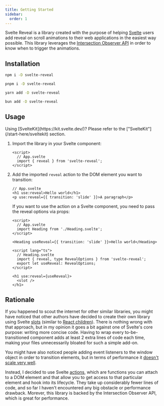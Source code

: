 ```yaml
---
title: Getting Started
sidebar:
  order: 1
---
```



Svelte Reveal is a library created with the purpose of helping [Svelte](https://svelte.dev/) users add reveal on scroll animations to their web applications in the easiest way possible. This library leverages the [Intersection Observer API](https://developer.mozilla.org/en-US/docs/Web/API/Intersection_Observer_API) in order to know when to trigger the animations.

## Installation

<Tabs>

<TabItem label="npm">

```sh
npm i -D svelte-reveal
```

</TabItem>

<TabItem label="pnpm">

```sh
pnpm i -D svelte-reveal
```

</TabItem>

<TabItem label="Yarn">

```sh
yarn add -D svelte-reveal
```

</TabItem>

<TabItem label="Bun">

```sh
bun add -D svelte-reveal
```

</TabItem>

</Tabs>

## Usage

<Aside type="caution" title="Watch out!">
  Using [SvelteKit](https://kit.svelte.dev/)? Please refer to the ["SvelteKit"](/start-here/sveltekit) section.
</Aside>

<Steps>

1.  Import the library in your Svelte component:

    ```svelte
    <script>
      // App.svelte
      import { reveal } from 'svelte-reveal';
    </script>
    ```

2.  Add the imported `reveal` action to the DOM element you want to transition:

    ```svelte
    // App.svelte
    <h1 use:reveal>Hello world</h1>
    <p use:reveal={{ transition: 'slide' }}>A paragraph</p>
    ```

    If you want to use the action on a Svelte component, you need to pass the reveal options via props:

    ```svelte
    <script>
      // App.svelte
      import Heading from './Heading.svelte';
    </script>

    <Heading useReveal={{ transition: 'slide' }}>Hello world</Heading>
    ```

    ```svelte
    <script lang="ts">
      // Heading.svelte
      import { reveal, type RevealOptions } from 'svelte-reveal';
      export let useReveal: RevealOptions;
    </script>

    <h1 use:reveal={useReveal}>
      <slot />
    </h1>
    ```

</Steps>

## Rationale

If you happened to scout the internet for other similar libraries, you might have noticed that other authors have decided to create their own library using Svelte [slots](https://svelte.dev/docs#template-syntax-slot) (similar to [React children](https://react.dev/learn/passing-props-to-a-component#passing-jsx-as-children)). There is nothing wrong with that approach, but in my opinion it goes a bit against one of Svelte's core purpose: writing more concise code. Having to wrap every to-be-transitioned component adds at least 2 extra lines of code each time, making your files unnecessarily bloated for such a simple add-on.

You might have also noticed people adding event listeners to the window object in order to transition elements, but in terms of performance it [doesn't scale very well](https://itnext.io/1v1-scroll-listener-vs-intersection-observers-469a26ab9eb6).

Instead, I decided to use Svelte [actions](https://svelte.dev/docs#template-syntax-element-directives-use-action), which are functions you can attach to a DOM element and that allow you to get access to that particular element and hook into its lifecycle. They take up considerably fewer lines of code, and so far I haven't encountered any big obstacle or performance drawback. Morever, this library is backed by the Intersection Observer API, which is great for performance.
